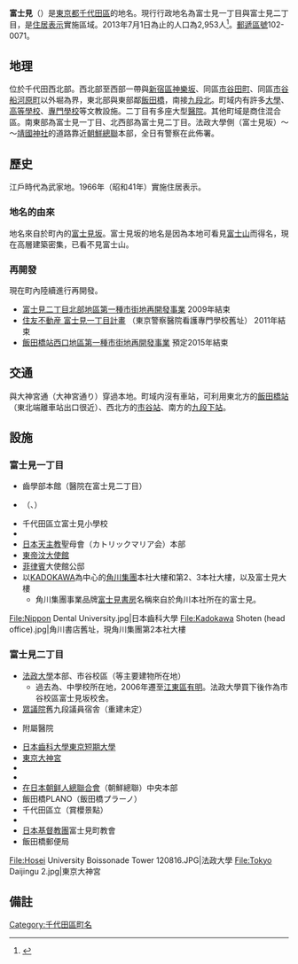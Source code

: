 {{Pathnav|日本|東京都|千代田區|name=富士見|frame=1}}
{{Infobox Settlement
|official_name = 富士見
|native_name =
|settlement_type = [[町|町]]
|image_skyline = TTHospital.jpg
|imagesize = 250px
|image_caption = 東京遞信醫院
|image_flag =
|image_seal =
| image_map =
| map_caption =
|subdivision_type = [[國家|國家]]
|subdivision_name = [[File:Flag_of_Japan.svg|border]] [[日本|日本]]
|subdivision_type1 = [[都道府縣|都道府縣]]
|subdivision_name1 = [[File:Flag_of_Tokyo_Prefecture.svg|25px]] [[東京都|東京都]]
|subdivision_type2 = [[東京都區部|特別區]]
|subdivision_name2 = [[File:Flag_of_Chiyoda,_Tokyo.svg|25px]] [[千代田區|千代田區]]
|established_title =
|established_date =
|government_type =
|leader_title =
|leader_name =
|area_magnitude =
|area_total_sq_mi =
|area_total_km2 =
|area_land_sq_mi =
|area_land_km2 =
|area_urban_sq_mi =
|area_urban_km2 =
|area_metro_km2 =
|area_metro_sq_mi =
|population_as_of= 2013年（平成25年）7月1日
|population_footnotes =
|population_total = 2953
|population_urban =
|population_metro =
|population_density_sq_mi =
|population_density_km2 =
| timezone = [[日本標準時間|JST]]
| utc_offset = +9
|timezone_DST =
|utc_offset_DST =
|latd=|latm=|lats=|latNS=
|longd=|longm=|longs=|longEW=
|elevation_footnotes=
|elevation_m =
|elevation_ft =
|postal_code_type = [[郵遞區號|郵遞區號]]
|postal_code = 102-0071
|area_code =
|website =
|footnotes =
}}
'''富士見'''（{{jpn|j=富士見|hg=ふじみ|rm=Fujimi|f=y}}）是[[東京都|東京都]][[千代田區|千代田區]]的地名。現行行政地名為富士見一丁目與富士見二丁目，是[[住居表示|住居表示]]實施區域。2013年7月1日為止的人口為2,953人<ref>{{Cite web |url=http://www.city.chiyoda.lg.jp/koho/kuse/gaiyo/toke/cho-setai/cho-setaih2507.html |title=町丁別世帯数および人口（住民基本台帳）：平成25年7月1日現在-千代田区総合ホームページ |access-date=2013-08-01 |archive-date=2013-10-23 |archive-url=https://web.archive.org/web/20131023173846/http://www.city.chiyoda.lg.jp/koho/kuse/gaiyo/toke/cho-setai/cho-setaih2507.html |dead-url=yes }}</ref>。[[郵遞區號|郵遞區號]]102-0071。

== 地理 ==
位於千代田西北部。西北部至西部一帶與[[新宿區|新宿區]][[神樂坂|神樂坂]]、同區[[市谷田町|市谷田町]]、同區[[市谷船河原町|市谷船河原町]]以外堀為界，東北部與東部鄰[[飯田橋|飯田橋]]，南接[[九段北|九段北]]。町域内有許多[[大學|大學]]、[[高級中學|高等學校]]、[[專門學校|專門學校]]等文教設施。二丁目有多座大型[[醫院|醫院]]。其他町域是商住混合區。南東部為富士見一丁目、北西部為富士見二丁目。法政大學側（富士見坂）～{{link-ja|學校法人白百合學園 (東京都)|学校法人白百合学園 (東京都)|白百合學園}}～[[靖國神社|靖國神社]]的道路靠近[[在日本朝鮮人總聯合會|朝鮮總聯]]本部，全日有警察在此佈署。

== 歷史 ==
江戶時代為武家地。1966年（昭和41年）實施住居表示。
=== 地名的由來 ===
地名來自於町內的[[富士見坂|富士見坂]]。富士見坂的地名是因為本地可看見[[富士山|富士山]]而得名，現在高層建築密集，已看不見富士山。

=== 再開發 ===
現在町內陸續進行再開發。
*[http://www.toshiseibi.metro.tokyo.jp/cpproject/field/fujimicho/saikaihatsu7.html 富士見二丁目北部地區第一種市街地再開發事業] {{Wayback|url=http://www.toshiseibi.metro.tokyo.jp/cpproject/field/fujimicho/saikaihatsu7.html |date=20160305042542 }}  2009年結束
*[https://web.archive.org/web/20101118110405/http://www7.kankyo.metro.tokyo.jp/building/list/101_chiyoda.html 住友不動産 富士見一丁目計畫] （東京警察醫院看護專門學校舊址） 2011年結束
*[http://www.toshiseibi.metro.tokyo.jp/cpproject/field/iidabashi/saikaihatsu1_14.html 飯田橋站西口地區第一種市街地再開發事業] {{Wayback|url=http://www.toshiseibi.metro.tokyo.jp/cpproject/field/iidabashi/saikaihatsu1_14.html |date=20160727000812 }}  預定2015年結束

== 交通 ==
{{link-ja|早稻田通|早稲田通り}}與大神宮通（大神宮通り）穿過本地。町域内沒有車站，可利用東北方的[[飯田橋站|飯田橋站]]（東北端離車站出口很近）、西北方的[[市谷站|市谷站]]、南方的[[九段下站|九段下站]]。

== 設施 ==
===富士見一丁目===
*{{link-ja|日本齒科大學|日本歯科大学}}齒學部本館（醫院在富士見二丁目）
*{{link-ja|學校法人曉星學園|学校法人暁星学園|曉星學園}}（{{link-ja|曉星中學校、高等學校|暁星中学校・高等学校}}、{{link-ja|曉星小學校|暁星小学校|小學校}}）
*千代田區立富士見小學校
*{{link-ja|千代田區立九段中等教育學校|千代田区立九段中等教育学校}}
*[[日本天主教|日本天主教]]聖母會（カトリックマリア会）本部
*[[東帝汶|東帝汶]][[大使館|大使館]]
*[[菲律賓|菲律賓]]大使館公邸
*以[[角川集團|KADOKAWA]]為中心的[[角川集團|角川集團]]本社大樓和第2、3本社大樓，以及富士見大樓
**角川集團事業品牌[[富士見書房|富士見書房]]名稱來自於角川本社所在的富士見。
<gallery>
File:Nippon Dental University.jpg|日本齒科大學
File:Kadokawa Shoten (head office).jpg|角川書店舊址，現角川集團第2本社大樓
</gallery>

===富士見二丁目===
*[[法政大學_(日本)|法政大學]]本部、市谷校區（{{link-ja|Boissonade Tower|ボアソナード・タワー}}等主要建物所在地）
**過去為{{link-ja|嘉悦有明中學校、高等學校|かえつ有明中学校・高等学校|嘉悦女子高等學校}}、中學校所在地，2006年遷至[[江東區_(東京都)|江東區]][[有明_(江東區)|有明]]。法政大學買下後作為市谷校區富士見坂校舍。
*[[日本眾議院|眾議院]]舊九段議員宿舎（重建未定）
*{{link-ja|日本齒科大學|日本歯科大学}}附屬醫院
*[[日本齒科大學東京短期大學|日本齒科大學東京短期大學]]
*[[東京大神宮|東京大神宮]]
*{{link-ja|研究社|研究社}}
*{{link-ja|東京遞信醫院|東京逓信病院}}
*[[在日本朝鲜人總聯合會|在日本朝鲜人總聯合會]]（朝鮮總聯）中央本部
*飯田橋PLANO（飯田橋プラーノ）
*千代田區立{{link-ja|外濠公園|外濠公園}}（賞櫻景點）
*{{link-ja|榮光控股|栄光ホールディングス}}
*[[日本基督教團|日本基督教團]]富士見町教會
*飯田橋郵便局
<gallery>
File:Hosei University Boissonade Tower 120816.JPG|法政大學{{link-ja|Boissonade Tower|ボアソナード・タワー}}
File:Tokyo Daijingu 2.jpg|東京大神宮
</gallery>

== 備註 ==
{{reflist}}

{{Commonscat|Fujimi, Chiyoda, Tokyo}}
{{千代田區的町名}}
{{DEFAULTSORT:Fujimi}}
[[Category:千代田區町名|Category:千代田區町名]]